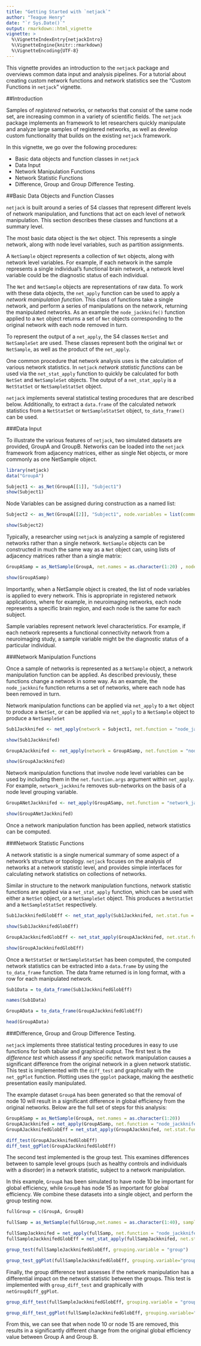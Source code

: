 ---
title: "Getting Started with `netjack`"
author: "Teague Henry"
date: "`r Sys.Date()`"
output: rmarkdown::html_vignette
vignette: >
  %\VignetteIndexEntry{netjackIntro}
  %\VignetteEngine{knitr::rmarkdown}
  %\VignetteEncoding{UTF-8}
---

This vignette provides an introduction to the `netjack` package and overviews common data input and analysis pipelines. For a tutorial about creating custom network functions and network statistics see the "Custom Functions in `netjack`" vignette.

##Introduction

Samples of _registered_ networks, or networks that consist of the same node set, are increasing common in a variety of scientific fields. The `netjack` package implements an framework to let researchers quickly manipulate and analyze large samples of registered networks, as well as develop custom functionality that builds on the existing `netjack` framework. 

In this vignette, we go over the following procedures:

- Basic data objects and function classes in `netjack`
- Data Input
- Network Manipulation Functions
- Network Statistic Functions
- Difference, Group and Group Difference Testing.


##Basic Data Objects and Function Classes

`netjack` is built around a series of S4 classes that represent different levels of network manipulation, and functions that act on each level of network manipulation. This section describes these classes and functions at a summary level.

The most basic data object is the `Net` object. This represents a single network, along with node level variables, such as partition assignments. 

A `NetSample` object represents a collection of `Net` objects, along with network level variables. For example, if each network in the sample represents a single individual's functional brain network, a network level variable could be the diagnostic status of each individual. 

The `Net` and `NetSample` objects are representations of raw data. To work with these data objects, the `net_apply` function can be used to apply a _network manipulation function_. This class of functions take a single network, and perform a series of manipulations on the network, returning the manipulated networks. As an example the `node_jackknife()` function applied to a `Net` object returns a set of `Net` objects corresponding to the original network with each node removed in turn.

To represent the output of a `net_apply`, the S4 classes `NetSet` and `NetSampleSet` are used. These classes represent both the original `Net` or `NetSample`, as well as the product of the `net_apply`.

One common procedure that network analysis uses is the calculation of various network statistics. In `netjack` _network statistic functions_ can be used via the `net_stat_apply` function to quickly be calculated for both `NetSet` and `NetSampleSet` objects.  The output of a `net_stat_apply` is a `NetStatSet` or `NetSampleStatSet` object. 

`netjack` implements several statistical testing procedures that are described below. Additionally, to extract a `data.frame` of the calculated network statistics from a `NetStatSet` or `NetSampleStatSet` object, `to_data_frame()` can be used.

###Data Input

To illustrate the various features of `netjack`, two simulated datasets are provided, GroupA and GroupB.  Networks can be loaded into the `netjack` framework from adjacency matrices, either as single Net objects, or more commonly as one NetSample object.

```{r}
library(netjack)
data("GroupA")

Subject1 <- as_Net(GroupA[[1]], "Subject1")
show(Subject1)

```

Node Variables can be assigned during construction as a named list:

```{r}
Subject2 <- as_Net(GroupA[[2]], "Subject1", node.variables = list(community = c(rep(1,10), rep(2,10))))

show(Subject2)

```

Typically, a researcher using `netjack` is analyzing a sample of registered networks rather than a single network. `NetSample` objects can be constructed in much the same way as a `Net` object can, using lists of adjacency matrices rather than a single matrix:

```{r}
GroupASamp = as_NetSample(GroupA, net.names = as.character(1:20) , node.variables = list(community = c(rep(1,10), rep(2,10))), sample.variables = list(group = rep(1, 20)))

show(GroupASamp)


```

Importantly, when a NetSample object is created, the list of node variables is applied to every network. This is appropriate in registered network applications, where for example, in neuroimaging networks, each node represents a specific brain region, and each node is the same for each subject.

Sample variables represent network level characteristics. For example, if each network represents a functional connectivity network from a neuroimaging study, a sample variable might be the diagnostic status of a particular individual. 

###Network Manipulation Functions

Once a sample of networks is represented as a `NetSample` object, a network manipulation function can be applied. As described previously, these functions change a network in some way. As an example, the `node_jackknife` function returns a set of networks, where each node has been removed in turn.

Network manipulation functions can be applied via `net_apply` to a `Net` object to produce a `NetSet`, or can be applied via `net_apply` to a `NetSample` object to produce a `NetSampleSet`

```{r}
Sub1Jackknifed <- net_apply(network = Subject1, net.function = "node_jackknife")

show(Sub1Jackknifed)

GroupAJackknifed <- net_apply(network = GroupASamp, net.function = "node_jackknife")

show(GroupAJackknifed)
```

Network manipulation functions that involve node level variables can be used by including them in the `net.function.args` argument within `net_apply`. For example, `network_jackknife` removes sub-networks on the basis of a node level grouping variable.

```{r}

GroupANetJackknifed <- net_apply(GroupASamp, net.function = "network_jackknife", net.function.args = list(network.variable = "community"))

show(GroupANetJackknifed)

```

Once a network manipulation function has been applied, network statistics can be computed.

###Network Statistic Functions

A network statistic is a single numerical summary of some aspect of a network's structure or topology. `netjack` focuses on the analysis of networks at a network statistic level, and provides simple interfaces for calculating network statistics on collections of networks.

Similar in structure to the network manipulation functions, network statistic functions are applied via a `net_stat_apply` function, which can be used with either a `NetSet` object, or a `NetSampleSet` object. This produces a `NetStatSet` and a `NetSampleStatSet` respectively.

```{r}

Sub1JackknifedGlobEff <- net_stat_apply(Sub1Jackknifed, net.stat.fun = global_efficiency)

show(Sub1JackknifedGlobEff)

GroupAJackknifedGlobEff <- net_stat_apply(GroupAJackknifed, net.stat.fun = global_efficiency)

show(GroupAJackknifedGlobEff)


```

Once a `NetStatSet` or `NetSampleStatSet` has been computed, the computed network statistics can be extracted into a `data.frame` by using the `to_data_frame` function. The data frame returned is in long format, with a row for each manipulated network.

```{r}

Sub1Data = to_data_frame(Sub1JackknifedGlobEff)

names(Sub1Data)

GroupAData = to_data_frame(GroupAJackknifedGlobEff)

head(GroupAData)

```

###Difference, Group and Group Difference Testing.

`netjack` implements three statistical testing procedures in easy to use functions for both tabular and graphical output. The first test is the _difference test_ which assess if any specific network manipulation causes a significant difference from the original network in a given network statistic. This test is implemented with the `diff_test` and graphically with the `net_ggPlot` function. Plotting uses the `ggplot` package, making the aesthetic presentation easily manipulated.

The example dataset `GroupA` has been generated so that the removal of node 10 will result in a significant difference in global efficiency from the original networks. Below are the full set of steps for this analysis:

```{r fig.height=5, fig.width=6, fig.align="center"}

GroupASamp = as_NetSample(GroupA, net.names = as.character(1:20))
GroupAJackknifed = net_apply(GroupASamp, net.function = "node_jackknife")
GroupAJackknifedGlobEff = net_stat_apply(GroupAJackknifed, net.stat.fun =  "global_efficiency")

diff_test(GroupAJackknifedGlobEff)
diff_test_ggPlot(GroupAJackknifedGlobEff)


```

The second test implemented is the group test. This examines differences between to sample level groups (such as healthy controls and individuals with a disorder) in a network statistic, subject to a network manipulation.

In this example, `GroupA` has been simulated to have node 10 be important for global efficiency, while `GroupB` has node 15 as important for global efficiency. We combine these datasets into a single object, and perform the group testing now.

```{r fig.height=5, fig.width=6, fig.align="center"}

fullGroup = c(GroupA, GroupB)

fullSamp = as_NetSample(fullGroup,net.names = as.character(1:40), sample.variables = list(group = c(rep("GroupA", 20), rep("GroupB", 20))))

fullSampJackknifed = net_apply(fullSamp, net.function = "node_jackknife")
fullSampleJackknifedGlobEff = net_stat_apply(fullSampJackknifed, net.stat.fun = "global_efficiency")

group_test(fullSampleJackknifedGlobEff, grouping.variable = "group")

group_test_ggPlot(fullSampleJackknifedGlobEff, grouping.variable="group")

```

Finally, the group difference test assesses if the network manipulation has a differential impact on the network statistic between the groups. This test is implemented with `group_diff_test` and graphically with `netGroupDiff_ggPlot`.

```{r fig.height=5, fig.width=6, fig.align="center"}
group_diff_test(fullSampleJackknifedGlobEff, grouping.variable = "group")

group_diff_test_ggPlot(fullSampleJackknifedGlobEff, grouping.variable="group")

```

From this, we can see that when node 10 or node 15 are removed, this results in a significantly different change from the original global efficiency value between Group A and Group B.


